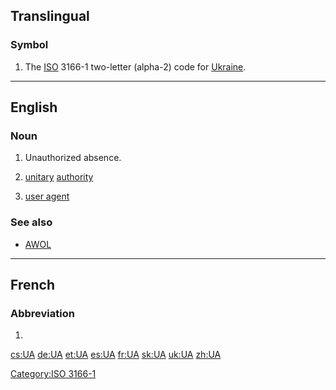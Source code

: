 {{also|Appendix:Variations of "ua"}}
==Translingual==

===Symbol===
{{head|mul|symbol}}
# The [[ISO]] 3166-1 two-letter (alpha-2) code for [[Ukraine]].

[[Category:ISO 3166-1]]

----

==English==

===Noun===
{{en-noun}}

# {{context|military|lang=en}} Unauthorized absence.
# {{cx|UK|government|lang=en}} [[unitary]] [[authority]]
# {{cx|computing|lang=en}} [[user agent]]

===See also===
* [[AWOL]]

----

==French==

===Abbreviation===
{{rfc-header|Abbreviation}}
{{head|fr|abbreviation}}
# {{abbreviation of|lang=fr|unité astronomique}}

[[cs:UA]]
[[de:UA]]
[[et:UA]]
[[es:UA]]
[[fr:UA]]
[[sk:UA]]
[[uk:UA]]
[[zh:UA]]